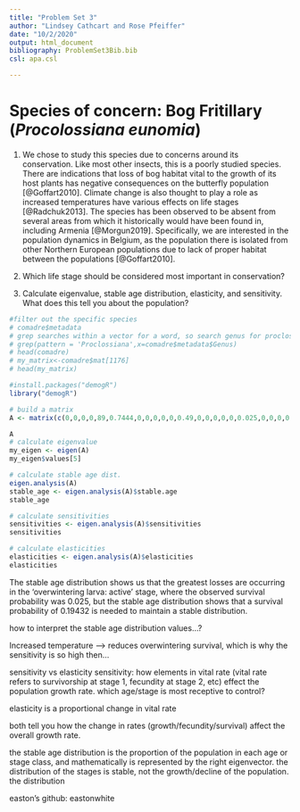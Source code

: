 ```yaml
---
title: "Problem Set 3"
author: "Lindsey Cathcart and Rose Pfeiffer"
date: "10/2/2020"
output: html_document
bibliography: ProblemSet3Bib.bib
csl: apa.csl

---
```


# Species of concern: Bog Fritillary (*Procolossiana eunomia*)


1. We chose to study this species due to concerns around its conservation. Like most other insects, this is a poorly studied species. There are indications that loss of bog habitat vital to the growth of its host plants has negative consequences on the butterfly population [@Goffart2010]. Climate change is also thought to play a role as increased temperatures have various effects on life stages [@Radchuk2013]. The species has been observed to be absent from several areas from which it historically would have been found in, including Armenia [@Morgun2019]. Specifically, we are interested in the population dynamics in Belgium, as the population there is isolated from other Northern European populations due to lack of proper habitat between the populations [@Goffart2010].


2. Which life stage should be considered most important in conservation?


3. Calculate eigenvalue, stable age distribution, elasticity, and sensitivity. What does this tell you about the population?

```r

#filter out the specific species
# comadre$metadata 
# grep searches within a vector for a word, so search genus for proclossiama
# grep(pattern = 'Proclossiana',x=comadre$metadata$Genus)
# head(comadre)
# my_matrix<-comadre$mat[1176]
# head(my_matrix)

#install.packages("demogR")
library("demogR")

# build a matrix
A <- matrix(c(0,0,0,0,89,0.7444,0,0,0,0,0,0.49,0,0,0,0,0,0.025,0,0,0,0,0,0.75,0), nr = 5, byrow=TRUE)
```


```r
A
# calculate eigenvalue
my_eigen <- eigen(A)
my_eigen$values[5]

# calculate stable age dist.
eigen.analysis(A)
stable_age <- eigen.analysis(A)$stable.age
stable_age

# calculate sensitivities
sensitivities <- eigen.analysis(A)$sensitivities
sensitivities

# calculate elasticities
elasticities <- eigen.analysis(A)$elasticities
elasticities

```


The stable age distribution shows us that the greatest losses are occurring in the 'overwintering larva: active' stage, where the observed survival probability was 0.025, but the stable age distribution shows that a survival probability of 0.19432 is needed to maintain a stable distribution.

how to interpret the stable age distribution values...?

Increased temperature --> reduces overwintering survival, which is why the sensitivity is so high then...

sensitivity vs elasticity
sensitivity: how elements in vital rate (vital rate refers to survivorship at stage 1, fecundity at stage 2, etc) effect the population growth rate. which age/stage is most receptive to control?

elasticity is a proportional change in vital rate

both tell you how the change in rates (growth/fecundity/survival) affect the overall growth rate.  

the stable age distribution is the proportion of the population in each age or stage class, and mathematically is represented by the right eigenvector. the distribution of the stages is stable, not the growth/decline of the population. the distribution

easton's github: eastonwhite



















